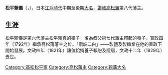 {{noteTA 
|1=zh:高松松平家; zh-hans:高松松平家; zh-hant:高松松平家;
}}
{{Infobox Officeholder
| name= 松平賴儀
| image= Matsudaira Yorinori.jpg
| caption= 
| office=[[高松藩|高松藩]]藩主
| term_start= 1792年
| term_end= 1821年
| predecessor= [[松平賴起|松平賴起]]
| successor= [[松平賴恕|松平賴恕]]

| birth_date={{Birth date|1775|12|4}}<br>（[[安永|安永]]四年十一月十二）
| birth_place=
| death_date={{Death date and age|1829|9|22|1775|12|4}}<br>（[[文政|文政]]十二年八月二十五）
| death_place= 
| module  = {{日本武士|child=yes  
| 時代 = [[江戶時代|江戶時代]]中期 - 後期
| 諡號 = 襄公
| 戒名 = 濬德院殿鳳蓮社覽譽輝迎源襄大居士
| 墓所 = [[香川縣|香川縣]][[高松市|高松市]][[佛生山町|佛生山町]]法然寺
| 官位 = [[從四位|從四位]]上、[[讚岐國|讚岐]]守、左近衛權中將
| 幕府 = [[江戶幕府|江戶幕府]]
| 主君 = 
| 藩   = [[讚岐國|讚岐]][[高松藩|高松藩]]主
| 氏族 = [[水戶德川家|水戶松平氏]]
| 父 = [[松平賴真|松平賴真]]
| 母 = 即就院（中山氏）
| 養父 = ''[[松平賴起|松平賴起]]''
| 妹 = 勝（與[[酒井忠進|酒井忠進]]有婚約）
| 正室 = '''藤'''（[[前田重教|前田重教]]女、[[前田治脩|前田治脩]]養女）
| 繼室 = 晴（[[池田治政|池田治政]]女）
| 子   = [[松平賴該|賴該]]、[[松平賴胤|賴胤]]（次男）、[[松平賴顯|賴顯]]、[[本多忠民|本多忠民]]
| 女   = 倫（[[松平賴恕|松平賴恕]]正室）、粲（[[井伊直亮|井伊直亮]]正室）、[[板倉勝明|板倉勝明]]正室
| 養子 = '''''[[松平賴恕|賴恕]]'''''
 }}
}}
'''松平賴儀'''（{{jpn|j=松平 頼儀|kana=まつだいら よりのり|rm=Matsudaira Yorizane}}，{{bd|1775年|12月4日|1829年|9月22日|}}），日本[[江戶時代|江戶時代]]中期至後期[[大名_(稱謂)|大名]]，[[讚岐國|讚岐]][[高松藩|高松藩]]第八代藩主。

== 生涯 ==
松平賴儀是第六代藩主[[松平賴真|松平賴真]]的獨子，後為叔父第七代藩主[[松平賴起|賴起]]的養子，[[寬政|寬政]]四年（1792年）繼承高松藩藩主之位。「讚岐二白」——製鹽及製糖業在他的善政下開始發展。文政四年（1821年）讓位給婿養子賴恕及隱居，文政十二年（1829年）去世。

{{水戶德川家|[[高松松平家|高松松平家]]|1792年 - 1821年|第8代}}
{{高松藩主|高松松平氏||}}

[[Category:高松松平家|Category:高松松平家]]
[[Category:高松藩主|Category:高松藩主]]
[[Category:親藩大名|Category:親藩大名]]